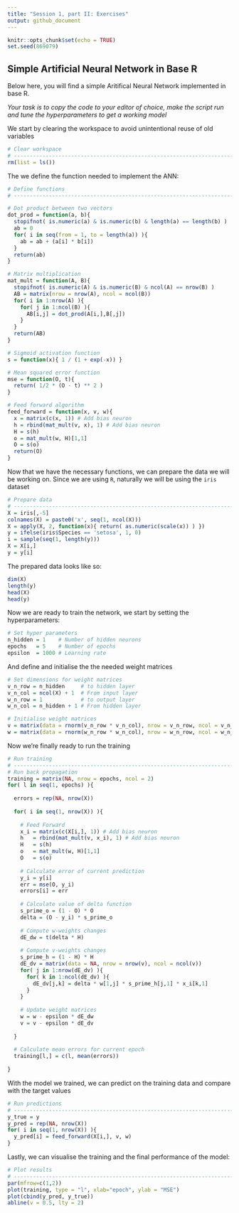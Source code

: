 ```yaml
---
title: "Session 1, part II: Exercises"
output: github_document
---
```


```r
knitr::opts_chunk$set(echo = TRUE)
set.seed(869079)
```

## Simple Artificial Neural Network in Base R

Below here, you will find a simple Aritifical Neural Network implemented in base R.

_Your task is to copy the code to your editor of choice, make the script run and tune the hyperparameters to get a working model_

We start by clearing the workspace to avoid unintentional reuse of old variables

```r
# Clear workspace
# ------------------------------------------------------------------------------
rm(list = ls())
```

The we define the function needed to implement the ANN:

```r
# Define functions
# ------------------------------------------------------------------------------

# Dot product between two vectors
dot_prod = function(a, b){
  stopifnot( is.numeric(a) & is.numeric(b) & length(a) == length(b) )
  ab = 0
  for( i in seq(from = 1, to = length(a)) ){
    ab = ab + (a[i] * b[i])
  }
  return(ab)
}

# Matrix multiplication
mat_mult = function(A, B){
  stopifnot( is.numeric(A) & is.numeric(B) & ncol(A) == nrow(B) )
  AB = matrix(nrow = nrow(A), ncol = ncol(B))
  for( i in 1:nrow(A) ){
    for( j in 1:ncol(B) ){
      AB[i,j] = dot_prod(A[i,],B[,j])
    }
  }
  return(AB)
}

# Sigmoid activation function
s = function(x){ 1 / (1 + exp(-x)) }

# Mean squared error function
mse = function(O, t){
  return( 1/2 * (O - t) ** 2 )
}

# Feed forward algorithm
feed_forward = function(x, v, w){
  x = matrix(c(x, 1)) # Add bias neuron
  h = rbind(mat_mult(v, x), 1) # Add bias neuron
  H = s(h)
  o = mat_mult(w, H)[1,1]
  O = s(o)
  return(O)
}
```

Now that we have the necessary functions, we can prepare the data we will be working on. Since we are using `R`, naturally we will be using the `iris` dataset

```r
# Prepare data
# ------------------------------------------------------------------------------
X = iris[,-5]
colnames(X) = paste0('x', seq(1, ncol(X)))
X = apply(X, 2, function(x){ return( as.numeric(scale(x)) ) })
y = ifelse(iris$Species == 'setosa', 1, 0)
i = sample(seq(1, length(y)))
X = X[i,]
y = y[i]
```

The prepared data looks like so:

```r
dim(X)
length(y)
head(X)
head(y)
```

Now we are ready to train the network, we start by setting the hyperparameters:

```r
# Set hyper parameters
n_hidden = 1    # Number of hidden neurons
epochs   = 5    # Number of epochs
epsilon  = 1000 # Learning rate
```

And define and initialise the the needed weight matrices

```r
# Set dimensions for weight matrices
v_n_row = n_hidden     # to hidden layer
v_n_col = ncol(X) + 1  # From input layer
w_n_row = 1            # to output layer
w_n_col = n_hidden + 1 # From hidden layer

# Initialise weight matrices
v = matrix(data = rnorm(v_n_row * v_n_col), nrow = v_n_row, ncol = v_n_col)
w = matrix(data = rnorm(w_n_row * w_n_col), nrow = w_n_row, ncol = w_n_col)
```

Now we're finally ready to run the training

```r
# Run training
# ------------------------------------------------------------------------------
# Run back propagation
training = matrix(NA, nrow = epochs, ncol = 2)
for( l in seq(1, epochs) ){
  
  errors = rep(NA, nrow(X))
  
  for( i in seq(1, nrow(X)) ){
    
    # Feed Forward
    x_i = matrix(c(X[i,], 1)) # Add bias neuron
    h   = rbind(mat_mult(v, x_i), 1) # Add bias neuron
    H   = s(h)
    o   = mat_mult(w, H)[1,1]
    O   = s(o)
    
    # Calculate error of current prediction
    y_i = y[i]
    err = mse(O, y_i)
    errors[i] = err
    
    # Calculate value of delta function
    s_prime_o = (1 - O) * O
    delta = (O - y_i) * s_prime_o
    
    # Compute w-weights changes
    dE_dw = t(delta * H)
    
    # Compute v-weights changes
    s_prime_h = (1 - H) * H
    dE_dv = matrix(data = NA, nrow = nrow(v), ncol = ncol(v))
    for( j in 1:nrow(dE_dv) ){
      for( k in 1:ncol(dE_dv) ){
        dE_dv[j,k] = delta * w[1,j] * s_prime_h[j,1] * x_i[k,1]
      }
    }
    
    # Update weight matrices
    w = w - epsilon * dE_dw
    v = v - epsilon * dE_dv
    
  }
  
  # Calculate mean errors for current epoch
  training[l,] = c(l, mean(errors))
  
}
```

With the model we trained, we can predict on the training data and compare with the target values

```r
# Run predictions
# ------------------------------------------------------------------------------
y_true = y
y_pred = rep(NA, nrow(X))
for( i in seq(1, nrow(X)) ){
  y_pred[i] = feed_forward(X[i,], v, w)
}
```

Lastly, we can visualise the training and the final performance of the model:

```r
# Plot results
# ------------------------------------------------------------------------------
par(mfrow=c(1,2))
plot(training, type = "l", xlab="epoch", ylab = "MSE")
plot(cbind(y_pred, y_true))
abline(v = 0.5, lty = 2)

```
